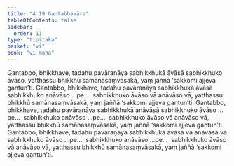 ```yaml
---
title: "4.19 Gantabbavāra"
tableOfContents: false
sidebar:
  order: 11
type: "tipitaka"
basket: "vi"
book: "vi-maha"
---
```



<DynamicBreadcrumb />

<Division number="232" book="vi-maha">

<Paragraph number="1067" book="vi-maha">
Gantabbo, bhikkhave, tadahu pavāraṇāya sabhikkhukā āvāsā sabhikkhuko āvāso, yatthassu bhikkhū samānasaṃvāsakā, yaṃ jaññā ‘sakkomi ajjeva gantun’ti. Gantabbo, bhikkhave, tadahu pavāraṇāya sabhikkhukā āvāsā sabhikkhuko anāvāso …pe…  sabhikkhuko āvāso vā anāvāso vā, yatthassu bhikkhū samānasaṃvāsakā, yaṃ jaññā ‘sakkomi ajjeva gantun’ti.
</Paragraph>

<Paragraph number="1068" book="vi-maha">
Gantabbo, bhikkhave, tadahu pavāraṇāya sabhikkhukā anāvāsā sabhikkhuko āvāso …pe…  sabhikkhuko anāvāso …pe…  sabhikkhuko āvāso vā anāvāso vā, yatthassu bhikkhū samānasaṃvāsakā, yaṃ jaññā ‘sakkomi ajjeva gantun’ti.
</Paragraph>

<Paragraph number="1069" book="vi-maha">
Gantabbo, bhikkhave, tadahu pavāraṇāya sabhikkhukā āvāsā vā anāvāsā vā sabhikkhuko āvāso …pe…  sabhikkhuko anāvāso …pe…  sabhikkhuko āvāso vā anāvāso vā, yatthassu bhikkhū samānasaṃvāsakā, yaṃ jaññā ‘sakkomi ajjeva gantun’ti.
</Paragraph>
</Division>
